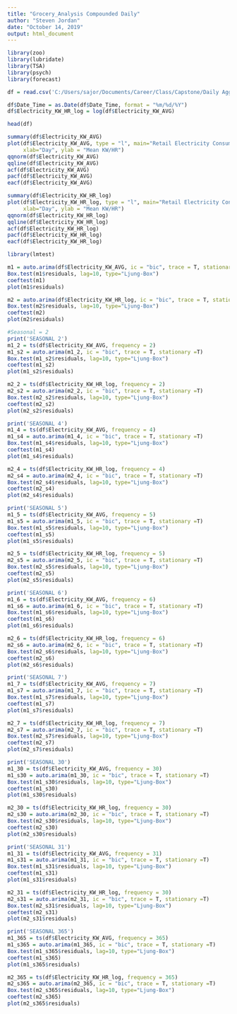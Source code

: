 ---
title: "Grocery_Analysis Compounded Daily"
author: "Steven Jordan"
date: "October 14, 2019"
output: html_document
---

```{r st}
library(zoo)
library(lubridate)
library(TSA)
library(psych)
library(forecast)

df = read.csv('C:/Users/sajor/Documents/Career/Class/Capstone/Daily Aggregated Files/consump_agg_sectors/consump_g_daily_agg.csv')

df$Date_Time = as.Date(df$Date_Time, format = "%m/%d/%Y")
df$Electricity_KW_HR_log = log(df$Electricity_KW_AVG)


```

```{r head}

head(df)
```



```{r exploration}
summary(df$Electricity_KW_AVG)
plot(df$Electricity_KW_AVG, type = "l", main="Retail Electricity Consumption",
     xlab="Day", ylab = "Mean KW/HR")
qqnorm(df$Electricity_KW_AVG)
qqline(df$Electricity_KW_AVG)
acf(df$Electricity_KW_AVG)
pacf(df$Electricity_KW_AVG)
eacf(df$Electricity_KW_AVG)

summary(df$Electricity_KW_HR_log)
plot(df$Electricity_KW_HR_log, type = "l", main="Retail Electricity Consumption",
     xlab="Day", ylab = "Mean KW/HR")
qqnorm(df$Electricity_KW_HR_log)
qqline(df$Electricity_KW_HR_log)
acf(df$Electricity_KW_HR_log)
pacf(df$Electricity_KW_HR_log)
eacf(df$Electricity_KW_HR_log)

```

```{r autoarima regular}
library(lmtest)

m1 = auto.arima(df$Electricity_KW_AVG, ic = "bic", trace = T, stationary =T)
Box.test(m1$residuals, lag=10, type="Ljung-Box") 
coeftest(m1) 
plot(m1$residuals) 

m2 = auto.arima(df$Electricity_KW_HR_log, ic = "bic", trace = T, stationary =T)
Box.test(m2$residuals, lag=10, type="Ljung-Box") 
coeftest(m2) 
plot(m2$residuals) 


```



```{r autoarima seasonal}

#Seasonal = 2
print('SEASONAL 2')
m1_2 = ts(df$Electricity_KW_AVG, frequency = 2)
m1_s2 = auto.arima(m1_2, ic = "bic", trace = T, stationary =T)
Box.test(m1_s2$residuals, lag=10, type="Ljung-Box") 
coeftest(m1_s2) 
plot(m1_s2$residuals) 

m2_2 = ts(df$Electricity_KW_HR_log, frequency = 2)
m2_s2 = auto.arima(m2_2, ic = "bic", trace = T, stationary =T)
Box.test(m2_s2$residuals, lag=10, type="Ljung-Box") 
coeftest(m2_s2) 
plot(m2_s2$residuals) 

print('SEASONAL 4')
m1_4 = ts(df$Electricity_KW_AVG, frequency = 4)
m1_s4 = auto.arima(m1_4, ic = "bic", trace = T, stationary =T)
Box.test(m1_s4$residuals, lag=10, type="Ljung-Box") 
coeftest(m1_s4) 
plot(m1_s4$residuals) 

m2_4 = ts(df$Electricity_KW_HR_log, frequency = 4)
m2_s4 = auto.arima(m2_4, ic = "bic", trace = T, stationary =T)
Box.test(m2_s4$residuals, lag=10, type="Ljung-Box") 
coeftest(m2_s4) 
plot(m2_s4$residuals) 

print('SEASONAL 5')
m1_5 = ts(df$Electricity_KW_AVG, frequency = 5)
m1_s5 = auto.arima(m1_5, ic = "bic", trace = T, stationary =T)
Box.test(m1_s5$residuals, lag=10, type="Ljung-Box") 
coeftest(m1_s5) 
plot(m1_s5$residuals) 

m2_5 = ts(df$Electricity_KW_HR_log, frequency = 5)
m2_s5 = auto.arima(m2_5, ic = "bic", trace = T, stationary =T)
Box.test(m2_s5$residuals, lag=10, type="Ljung-Box") 
coeftest(m2_s5) 
plot(m2_s5$residuals) 

print('SEASONAL 6')
m1_6 = ts(df$Electricity_KW_AVG, frequency = 6)
m1_s6 = auto.arima(m1_6, ic = "bic", trace = T, stationary =T)
Box.test(m1_s6$residuals, lag=10, type="Ljung-Box") 
coeftest(m1_s6) 
plot(m1_s6$residuals) 

m2_6 = ts(df$Electricity_KW_HR_log, frequency = 6)
m2_s6 = auto.arima(m2_6, ic = "bic", trace = T, stationary =T)
Box.test(m2_s6$residuals, lag=10, type="Ljung-Box") 
coeftest(m2_s6) 
plot(m2_s6$residuals) 

print('SEASONAL 7')
m1_7 = ts(df$Electricity_KW_AVG, frequency = 7)
m1_s7 = auto.arima(m1_7, ic = "bic", trace = T, stationary =T)
Box.test(m1_s7$residuals, lag=10, type="Ljung-Box") 
coeftest(m1_s7) 
plot(m1_s7$residuals) 

m2_7 = ts(df$Electricity_KW_HR_log, frequency = 7)
m2_s7 = auto.arima(m2_7, ic = "bic", trace = T, stationary =T)
Box.test(m2_s7$residuals, lag=10, type="Ljung-Box") 
coeftest(m2_s7) 
plot(m2_s7$residuals) 

print('SEASONAL 30')
m1_30 = ts(df$Electricity_KW_AVG, frequency = 30)
m1_s30 = auto.arima(m1_30, ic = "bic", trace = T, stationary =T)
Box.test(m1_s30$residuals, lag=10, type="Ljung-Box") 
coeftest(m1_s30) 
plot(m1_s30$residuals) 

m2_30 = ts(df$Electricity_KW_HR_log, frequency = 30)
m2_s30 = auto.arima(m2_30, ic = "bic", trace = T, stationary =T)
Box.test(m2_s30$residuals, lag=10, type="Ljung-Box") 
coeftest(m2_s30) 
plot(m2_s30$residuals) 

print('SEASONAL 31')
m1_31 = ts(df$Electricity_KW_AVG, frequency = 31)
m1_s31 = auto.arima(m1_31, ic = "bic", trace = T, stationary =T)
Box.test(m1_s31$residuals, lag=10, type="Ljung-Box") 
coeftest(m1_s31) 
plot(m1_s31$residuals) 

m2_31 = ts(df$Electricity_KW_HR_log, frequency = 30)
m2_s31 = auto.arima(m2_31, ic = "bic", trace = T, stationary =T)
Box.test(m2_s31$residuals, lag=10, type="Ljung-Box") 
coeftest(m2_s31) 
plot(m2_s31$residuals) 

print('SEASONAL 365')
m1_365 = ts(df$Electricity_KW_AVG, frequency = 365)
m1_s365 = auto.arima(m1_365, ic = "bic", trace = T, stationary =T)
Box.test(m1_s365$residuals, lag=10, type="Ljung-Box") 
coeftest(m1_s365) 
plot(m1_s365$residuals) 

m2_365 = ts(df$Electricity_KW_HR_log, frequency = 365)
m2_s365 = auto.arima(m2_365, ic = "bic", trace = T, stationary =T)
Box.test(m2_s365$residuals, lag=10, type="Ljung-Box") 
coeftest(m2_s365) 
plot(m2_s365$residuals) 





```

